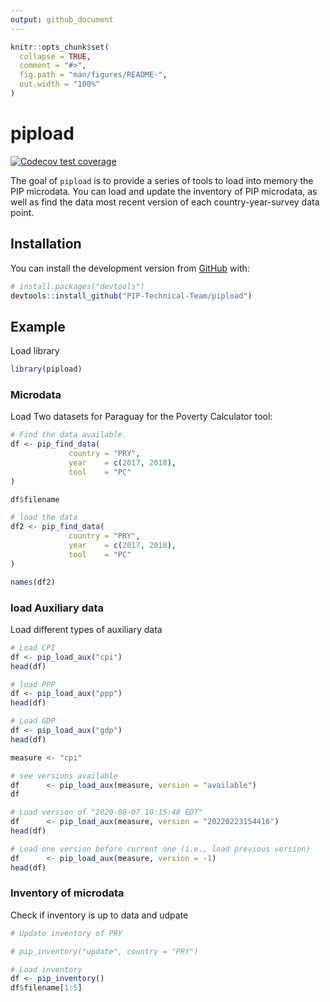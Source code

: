 ```yaml
---
output: github_document
---
```


<!-- README.md is generated from README.Rmd. Please edit that file -->

```r
knitr::opts_chunk$set(
  collapse = TRUE,
  comment = "#>",
  fig.path = "man/figures/README-",
  out.width = "100%"
)
```

# pipload

<!-- badges: start -->
[![Codecov test coverage](https://codecov.io/gh/PIP-Technical-Team/pipload/branch/master/graph/badge.svg)](https://app.codecov.io/gh/PIP-Technical-Team/pipload?branch=master)
<!-- badges: end -->

The goal of `pipload` is to provide a series of tools to load into memory the PIP microdata. You can load and update the inventory of PIP microdata, as well as find the data most recent version of each country-year-survey data point.

## Installation

You can install the development version from [GitHub](https://github.com/) with:

``` r
# install.packages("devtools")
devtools::install_github("PIP-Technical-Team/pipload")
```
## Example

Load library
```r
library(pipload)
```

### Microdata

Load Two datasets for Paraguay for the Poverty Calculator tool:

```r
# Find the data available. 
df <- pip_find_data(
             country = "PRY",
             year    = c(2017, 2018),
             tool    = "PC"
)

df$filename

# load the data
df2 <- pip_find_data(
             country = "PRY",
             year    = c(2017, 2018),
             tool    = "PC"
)

names(df2)

```


### load Auxiliary data

Load different types of auxiliary data

```r
# Load CPI
df <- pip_load_aux("cpi")
head(df)

# load PPP
df <- pip_load_aux("ppp")
head(df)

# Load GDP
df <- pip_load_aux("gdp")
head(df)

measure <- "cpi"

# see versions available
df      <- pip_load_aux(measure, version = "available")
df

# Load version of "2020-08-07 10:15:48 EDT"
df      <- pip_load_aux(measure, version = "20220223154416")
head(df)

# Load one version before current one (i.e., load previous version)
df      <- pip_load_aux(measure, version = -1)
head(df)
```


### Inventory of microdata

Check if inventory is up to data and udpate

```r
# Update inventory of PRY

# pip_inventory("update", country = "PRY")

# Load inventory
df <- pip_inventory()
df$filename[1:5]
```
